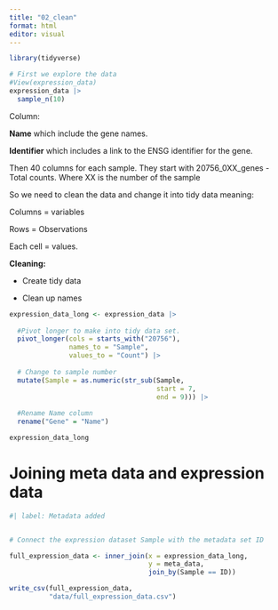 ```yaml
---
title: "02_clean"
format: html
editor: visual
---
```


```r
library(tidyverse)
```

```r
# First we explore the data
#View(expression_data)
expression_data |> 
  sample_n(10)
```

Column:

**Name** which include the gene names.

**Identifier** which includes a link to the ENSG identifier for the gene.

Then 40 columns for each sample. They start with 20756_0XX_genes - Total counts. Where XX is the number of the sample

So we need to clean the data and change it into tidy data meaning:

Columns = variables

Rows = Observations

Each cell = values.

**Cleaning:**

-   Create tidy data

-   Clean up names

```r
expression_data_long <- expression_data |> 
  
  #Pivot longer to make into tidy data set.
  pivot_longer(cols = starts_with("20756"),
               names_to = "Sample",
               values_to = "Count") |>
  
  # Change to sample number
  mutate(Sample = as.numeric(str_sub(Sample, 
                                     start = 7, 
                                     end = 9))) |>  
  
  #Rename Name column 
  rename("Gene" = "Name")

expression_data_long
```

# Joining meta data and expression data

```r
#| label: Metadata added


# Connect the expression dataset Sample with the metadata set ID

full_expression_data <- inner_join(x = expression_data_long, 
                                   y = meta_data, 
                                   join_by(Sample == ID))

write_csv(full_expression_data, 
          "data/full_expression_data.csv")

```

